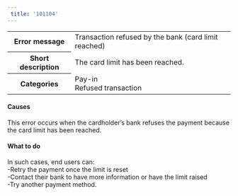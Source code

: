 ```yaml
---  
 title: '101104'  
---  
```

  
<table>
    <tbody>
        <tr>
            <th scope="row"><strong>Error message</strong></th>
            <td>Transaction refused by the bank (card limit reached)</td>
        </tr>
        <tr>
            <th scope="row"><strong>Short description</strong></th>
            <td>The card limit has been reached.</td>
        </tr>
        <tr>
            <th scope="row"><strong>Categories</strong></th>
            <td>  
<div class="label">Pay-in</div>  
<div class="label">Refused transaction</div>
</td>
        </tr>
    </tbody>
</table>  

#### Causes  

This error occurs when the cardholder’s bank refuses the payment because the card limit has been reached.  

#### What to do  

In such cases, end users can:  
-Retry the payment once the limit is reset  
-Contact their bank to have more information or have the limit raised  
-Try another payment method.